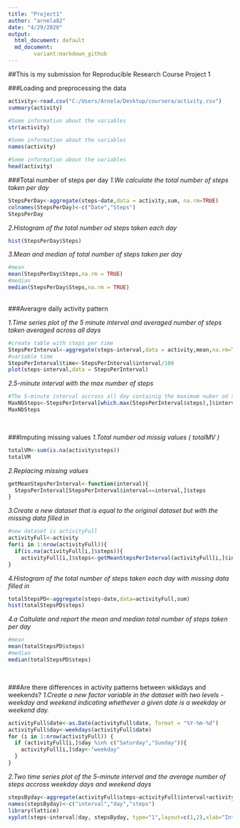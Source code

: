 ---
title: "Project1"
author: "arnela82"
date: "4/29/2020"
output:
  html_document: default
  md_document: 
        variant:markdown_github
---
##This is my submission for Reproducible Research Course Project 1

###Loading and preprocessing the data
```{r, echo=TRUE}
activity<-read.csv("C:/Users/Arnela/Desktop/coursera/activity.csv")
summary(activity)

```

```{r,echo=TRUE}
#Some information about the variables
str(activity)
```

```{r,echo=TRUE}
#Some information about the variables
names(activity)
```

```{r,echo=TRUE}
#Some information about the variables
head(activity)
```

###Total number of steps per day
*1.We calculate the total number of steps taken per day*
```{r echo=TRUE}
StepsPerDay<-aggregate(steps~date,data = activity,sum, na.rm=TRUE)
colnames(StepsPerDay)<-c("Date","Steps")
StepsPerDay
```

*2.Histogram of the total number od steps taken each day*
```{r histogram1, echo=TRUE, fig.width=10, warning=FALSE}
hist(StepsPerDay$Steps)
```

*3.Mean and median of total number of steps taken per day*
```{r echo=TRUE}
#mean
mean(StepsPerDay$Steps,na.rm = TRUE)
#median
median(StepsPerDay$Steps,na.rm = TRUE)
```

<br>
###Averagre daily activity pattern

*1.Time series plot of the 5 minute interval and averaged number of steps taken averaged across all days*
```{r timeplot1,echo=TRUE, fig.width=10}
#create table with steps per time
StepsPerInterval<-aggregate(steps~interval,data = activity,mean,na.rm=TRUE)
#variable time
StepsPerInterval$time<-StepsPerInterval$interval/100
plot(steps~interval,data = StepsPerInterval)

```

*2.5-minute interval with the max number of steps*
```{r echo=TRUE}
#The 5-minute interval accross all day containig the maximum nuber od steps is stored in variable MaxNbSteps
MaxNbSteps<-StepsPerInterval[which.max(StepsPerInterval$steps),]$interval
MaxNbSteps

```
<br>

###Imputing missing values
*1.Total number od missig values ( totalMV )*
```{r echo=TRUE}
totalVM<-sum(is.na(activity$steps))
totalVM
```

*2.Replacing missing values*
```{r echo=TRUE}
getMeanStepsPerInterval<-function(interval){
  StepsPerInterval[StepsPerInterval$interval==interval,]$steps
}
```

*3.Create a new dataset that is equal to the original dataset but with the missing data filled in*
```{r echo=TRUE}
#new dataset is activityFull
activityFull<-activity
for(i in 1:nrow(activityFull)){
  if(is.na(activityFull[i,]$steps)){
    activityFull[i,]$steps<-getMeanStepsPerInterval(activityFull[i,]$interval)}
}
```

*4.Histogram of the total number of steps taken each day with missing data filled in*
```{r histogram2,echo=TRUE, fig.width=10}
totalStepsPD<-aggregate(steps~date,data=activityFull,sum)
hist(totalStepsPD$steps)

```
*4.a Caltulate and report the mean and median total number of steps taken per day*
```{r echo=TRUE}
#mean
mean(totalStepsPD$steps)
#median
median(totalStepsPD$steps)
```

<br>

###Are there differences in activity patterns between wkkdays and weekends?
*1.Create a new factor variable in the dataset with two levels - weekday and weekend indicating whethever a given date is a weekday or weekend day.*
```{r echo=TRUE}
activityFull$date<-as.Date(activityFull$date, format = "%Y-%m-%d")
activityFull$day<-weekdays(activityFull$date)
for (i in 1:nrow(activityFull)) {
  if (activityFull[i,]$day %in% c("Saturday","Sunday")){
    activityFull[i,]$day<-"weekday"
  }
}
```

*2.Two time series plot of the 5-minute interval and the average number of steps accross weekday days and weekend days*
```{r timeplot2,echo=TRUE, fig.width=10}
stepsByday<-aggregate(activityFull$steps~activityFull$interval+activityFull$day, activityFull,mean)
names(stepsByday)<-c("interval","day","steps")
library(lattice)
xyplot(steps~interval|day, stepsByday, type="1",layout=c(1,2),xlab="Interval",ylab = "Number of steps")
```




